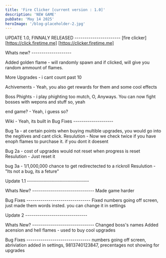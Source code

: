 ```yaml
---
title: 'Fire Clicker [current version : 1.0]'
description: 'NEW GAME'
pubDate: 'May 14 2025'
heroImage: '/blog-placeholder-2.jpg'
---
```



UPDATE 1.0, FINNALY RELEASED -----------------------
[fire clicker]
[https://click.firetime.me]
[https://clicker.firetime.me]


Whats new? --------------------

Added golden flame -  will randomly spawn and if clicked, will give you random ammount of flames.

More Upgrades - i cant count past 10

Achivements - Yeah, you also get rewards for them and some cool effects

Boss Phights - i play phighting too mutch, O, Anyways. You can now fight bosses with wepons and stuff so, yeah

end game? - Yeah, i guess so?

Wiki -  Yeah, its built in
Bug Fixes --------------------

Bug 1a - at certain points when buying multible upgrades, you would go into the negitives and cant click.
Resulution - Now we check twice if you have enoph flames to purchase it. if you dont it doesent

Bug 2a - cost of upgrades would not reset when progress is reset
Resulution - Just reset it

bug 3a - 1/1,000,000 chance to get redirectected to a rickroll
Resulution - "Its not a bug, its a feture"


Update 1.1 -------------------------------

Whats New? -------------------------------
Made game harder

Bug Fixes --------------------------------
Fixed numbers going off screen, just made them words insted. you can change it in settings



Update 2 -------------------------------

Whats New? -------------------------------
Changed boss's names
Added acension and hell flames - used to buy cool upgrades

Bug Fixes --------------------------------
numbers going off screen, abriviation added in settings,
9813740123847,
precentages not showing for upgrades
